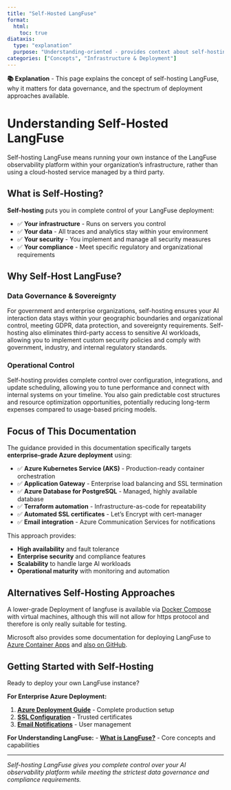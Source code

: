 ```yaml
---
title: "Self-Hosted LangFuse"
format:
  html:
    toc: true
diataxis:
  type: "explanation"
  purpose: "Understanding-oriented - provides context about self-hosting LangFuse and deployment approaches"
categories: ["Concepts", "Infrastructure & Deployment"]
---
```


::: {.callout-note icon="false"}
**📚 Explanation** - This page explains the concept of self-hosting LangFuse, why it matters for data governance, and the spectrum of deployment approaches available.
:::

# Understanding Self-Hosted LangFuse

Self-hosting LangFuse means running your own instance of the LangFuse observability platform within your organization's infrastructure, rather than using a cloud-hosted service managed by a third party.

## What is Self-Hosting?

**Self-hosting** puts you in complete control of your LangFuse deployment:

- ✅ **Your infrastructure** - Runs on servers you control
- ✅ **Your data** - All traces and analytics stay within your environment  
- ✅ **Your security** - You implement and manage all security measures
- ✅ **Your compliance** - Meet specific regulatory and organizational requirements

## Why Self-Host LangFuse?

### **Data Governance & Sovereignty**

For government and enterprise organizations, self-hosting ensures your AI interaction data stays within your geographic boundaries and organizational control, meeting GDPR, data protection, and sovereignty requirements. Self-hosting also eliminates third-party access to sensitive AI workloads, allowing you to implement custom security policies and comply with government, industry, and internal regulatory standards.

### **Operational Control**

Self-hosting provides complete control over configuration, integrations, and update scheduling, allowing you to tune performance and connect with internal systems on your timeline. You also gain predictable cost structures and resource optimization opportunities, potentially reducing long-term expenses compared to usage-based pricing models.



## Focus of This Documentation

The guidance provided in this documentation specifically targets **enterprise-grade Azure deployment** using:

- ✅ **Azure Kubernetes Service (AKS)** - Production-ready container orchestration
- ✅ **Application Gateway** - Enterprise load balancing and SSL termination
- ✅ **Azure Database for PostgreSQL** - Managed, highly available database
- ✅ **Terraform automation** - Infrastructure-as-code for repeatability
- ✅ **Automated SSL certificates** - Let's Encrypt with cert-manager
- ✅ **Email integration** - Azure Communication Services for notifications

This approach provides:

- **High availability** and fault tolerance
- **Enterprise security** and compliance features
- **Scalability** to handle large AI workloads
- **Operational maturity** with monitoring and automation

## Alternatives Self-Hosting Approaches

A lower-grade Deployment of langfuse is available via
[Docker Compose](https://langfuse.com/self-hosting/docker-compose){target="blank"}
with virtual machines, although this will not allow for https protocol and
therefore is only really suitable for testing. 

Microsoft also provides some documentation for deploying LangFuse to [Azure Container Apps](https://learn.microsoft.com/en-us/samples/azure-samples/langfuse-on-azure/langfuse-on-azure/){target="blank"} and [also on GitHub](https://github.com/Azure-Samples/langfuse-on-azure){target="blank"}. 

## Getting Started with Self-Hosting

Ready to deploy your own LangFuse instance?

**For Enterprise Azure Deployment:**

1. **[Azure Deployment Guide](../how-to/azure-deployment.qmd)** - Complete production setup
2. **[SSL Configuration](../how-to/ssl-certificates.qmd)** - Trusted certificates
3. **[Email Notifications](../how-to/email-notifications.qmd)** - User management

**For Understanding LangFuse:**
- **[What is LangFuse?](overview.qmd)** - Core concepts and capabilities

---

*Self-hosting LangFuse gives you complete control over your AI observability platform while meeting the strictest data governance and compliance requirements.* 